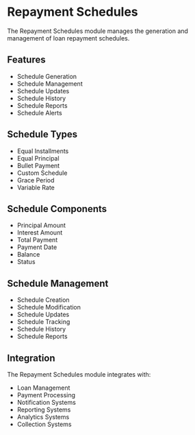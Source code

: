 # Repayment Schedules

The Repayment Schedules module manages the generation and management of loan repayment schedules.

## Features

- Schedule Generation
- Schedule Management
- Schedule Updates
- Schedule History
- Schedule Reports
- Schedule Alerts

## Schedule Types

- Equal Installments
- Equal Principal
- Bullet Payment
- Custom Schedule
- Grace Period
- Variable Rate

## Schedule Components

- Principal Amount
- Interest Amount
- Total Payment
- Payment Date
- Balance
- Status

## Schedule Management

- Schedule Creation
- Schedule Modification
- Schedule Updates
- Schedule Tracking
- Schedule History
- Schedule Reports

## Integration

The Repayment Schedules module integrates with:
- Loan Management
- Payment Processing
- Notification Systems
- Reporting Systems
- Analytics Systems
- Collection Systems
